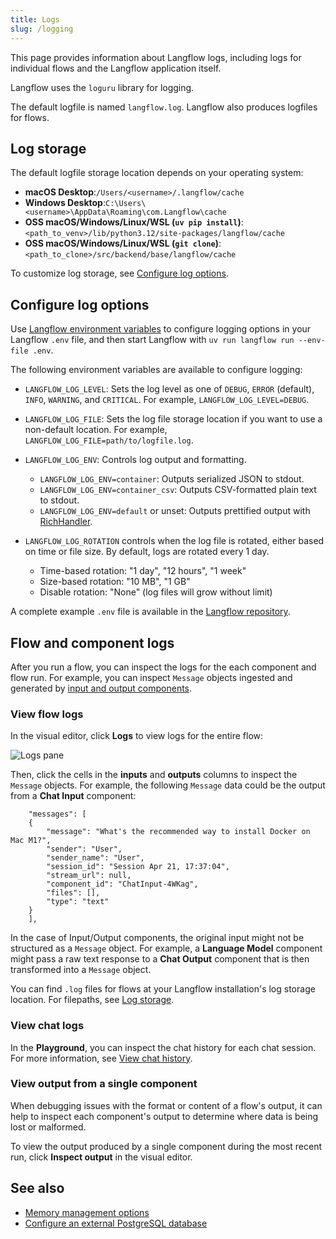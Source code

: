```yaml
---
title: Logs
slug: /logging
---
```



This page provides information about Langflow logs, including logs for individual flows and the Langflow application itself.

Langflow uses the `loguru` library for logging.

The default logfile is named `langflow.log`.
Langflow also produces logfiles for flows.

## Log storage

The default logfile storage location depends on your operating system:

- **macOS Desktop**:`/Users/<username>/.langflow/cache`
- **Windows Desktop**:`C:\Users\<username>\AppData\Roaming\com.Langflow\cache`
- **OSS macOS/Windows/Linux/WSL (`uv pip install`)**: `<path_to_venv>/lib/python3.12/site-packages/langflow/cache`
- **OSS macOS/Windows/Linux/WSL (`git clone`)**: `<path_to_clone>/src/backend/base/langflow/cache`

To customize log storage, see [Configure log options](#configure-log-options).

## Configure log options

Use [Langflow environment variables](/environment-variables) to configure logging options in your Langflow `.env` file, and then start Langflow with `uv run langflow run --env-file .env`.

The following environment variables are available to configure logging:

* `LANGFLOW_LOG_LEVEL`: Sets the log level as one of `DEBUG`, `ERROR` (default), `INFO`, `WARNING`, and `CRITICAL`. For example, `LANGFLOW_LOG_LEVEL=DEBUG`.

* `LANGFLOW_LOG_FILE`: Sets the log file storage location if you want to use a non-default location.
For example, `LANGFLOW_LOG_FILE=path/to/logfile.log`.

* `LANGFLOW_LOG_ENV`: Controls log output and formatting.

    * `LANGFLOW_LOG_ENV=container`: Outputs serialized JSON to stdout.
    * `LANGFLOW_LOG_ENV=container_csv`: Outputs CSV-formatted plain text to stdout.
    * `LANGFLOW_LOG_ENV=default` or unset: Outputs prettified output with [RichHandler](https://rich.readthedocs.io/en/stable/reference/logging.html).

* `LANGFLOW_LOG_ROTATION` controls when the log file is rotated, either based on time or file size. By default, logs are rotated every 1 day.

    * Time-based rotation: "1 day", "12 hours", "1 week"
    * Size-based rotation: "10 MB", "1 GB"
    * Disable rotation: "None" (log files will grow without limit)

A complete example `.env` file is available in the [Langflow repository](https://github.com/langflow-ai/langflow/blob/main/.env.example).

## Flow and component logs

After you run a flow, you can inspect the logs for the each component and flow run.
For example, you can inspect `Message` objects ingested and generated by [input and output components](/components-io).

### View flow logs

In the visual editor, click **Logs** to view logs for the entire flow:

![Logs pane](/img/logs.png)

Then, click the cells in the **inputs** and **outputs** columns to inspect the `Message` objects.
For example, the following `Message` data could be the output from a **Chat Input** component:

```text
    "messages": [
    {
        "message": "What's the recommended way to install Docker on Mac M1?",
        "sender": "User",
        "sender_name": "User",
        "session_id": "Session Apr 21, 17:37:04",
        "stream_url": null,
        "component_id": "ChatInput-4WKag",
        "files": [],
        "type": "text"
    }
    ],
```

In the case of Input/Output components, the original input might not be structured as a `Message` object.
For example, a **Language Model** component might pass a raw text response to a **Chat Output** component that is then transformed into a `Message` object.

You can find `.log` files for flows at your Langflow installation's log storage location.
For filepaths, see [Log storage](#log-storage).

### View chat logs

In the **Playground**, you can inspect the chat history for each chat session.
For more information, see [View chat history](/concepts-playground#view-chat-history).

### View output from a single component

When debugging issues with the format or content of a flow's output, it can help to inspect each component's output to determine where data is being lost or malformed.

To view the output produced by a single component during the most recent run, click <Icon name="TextSearch" aria-hidden="true"/> **Inspect output** in the visual editor.

## See also

* [Memory management options](/memory)
* [Configure an external PostgreSQL database](/configuration-custom-database)